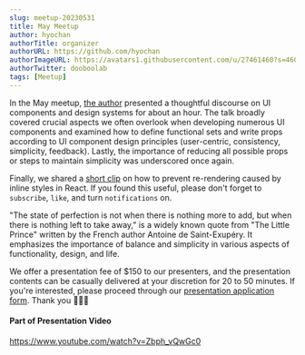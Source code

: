 ```yaml
---
slug: meetup-20230531
title: May Meetup
author: hyochan
authorTitle: organizer
authorURL: https://github.com/hyochan
authorImageURL: https://avatars1.githubusercontent.com/u/27461460?s=460&u=b5860875e26d33fd70fd210f4ea74f81cdf9d99b&v=4
authorTwitter: dooboolab
tags: [Meetup]
---
```



In the May meetup, [the author](https://github.com/hyochan) presented a thoughtful discourse on UI components and design systems for about an hour. The talk broadly covered crucial aspects we often overlook when developing numerous UI components and examined how to define functional sets and write props according to UI component design principles (user-centric, consistency, simplicity, feedback). Lastly, the importance of reducing all possible props or steps to maintain simplicity was underscored once again.

Finally, we shared a [short clip](https://www.youtube.com/shorts/2RPtB9LgfIw) on how to prevent re-rendering caused by inline styles in React. If you found this useful, please don't forget to `subscribe`, `like`, and turn `notifications` on.

"The state of perfection is not when there is nothing more to add, but when there is nothing left to take away," is a widely known quote from "The Little Prince" written by the French author Antoine de Saint-Exupéry. It emphasizes the importance of balance and simplicity in various aspects of functionality, design, and life.

We offer a presentation fee of $150 to our presenters, and the presentation contents can be casually delivered at your discretion for 20 to 50 minutes. If you're interested, please proceed through our [presentation application form](https://forms.gle/x6oAt28FnepAAJtp6). Thank you 🙇🏻‍♂️

#### Part of Presentation Video

https://www.youtube.com/watch?v=Zbph_vQwGc0

<AdFitMobileBanner
  unit="DAN-h9aPNdWQH8MvhaeY"
  className="adfit-middle-mobile-2023-05-31"
/>
